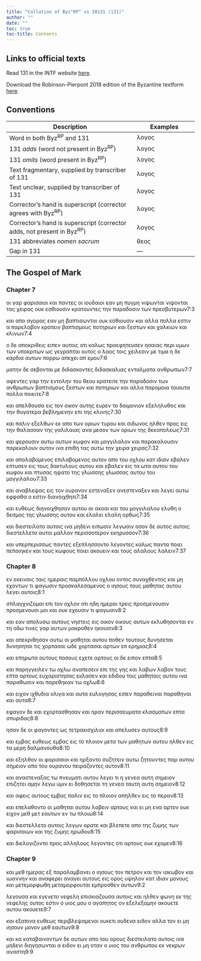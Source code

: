 ```yaml
---
title: "Collation of Byz^RP^ vs 20131 (131)"
author: ""
date: ""
toc: true
toc-title: Contents
---
```


::: {.callout-note appearance="minimal" icon="false" collapse="true"}
# Links to official texts

Read 131 in the INTF website [here](https://ntvmr.uni-muenster.de/manuscript-workspace?docID=20131).

Download the Robinson-Pierpont 2018 edition of the Byzantine textform [here](https://web.archive.org/web/20210413060536/https://byzantinetext.com/wp-content/uploads/2021/03/robinson-pierpont-2018-gnt-edition.pdf).


:::


::: {.callout-note appearance="minimal" icon="false" collapse="true"}
# Conventions

| Description                                                              	| Examples                           	|
|--------------------------------------------------------------------------	|------------------------------------	|
| Word in both Byz^RP^ and 131                                   	| λογος                              	|
| 131 *adds* (word not present in Byz^RP^)                       	| [λογος]{.greek-added}            	|
| 131 *omits* (word present in Byz^RP^)                          	| [λογος]{.greek-omitted}          	|
| Text fragmentary, supplied by transcriber of 131               	| [λογος]{.greek-supplied}         	|
| Text unclear, supplied by transcriber of 131                   	| [λογος]{.unclear}                	|
| Corrector's hand is superscript (corrector agrees with Byz^RP^)          	| [λογος]{.corr}                   	|
| Corrector's hand is superscript (corrector adds, not present in Byz^RP^) 	| [[λογος]{.corr}]{.greek-added} 	|
| 131 abbreviates *nomen sacrum*                                 	| [θεος]{.greek-abbr}            	|
| Gap in 131                                                     	| [―]{.gap}                        	|
:::

## The Gospel of Mark

### Chapter 7

[οι]{.greek-omitted} [γαρ]{.greek-omitted} [φαρισαιοι]{.greek-omitted} και παντες οι ιουδαιο[ι]{.greek-supplied} [εα]{.greek-supplied}[ν]{.unclear} μη πυγμη [νιψωνται]{.greek-omitted} [νιψοντα[ι]{.greek-supplied}]{.greek-added} [τ]{.greek-supplied}[α]{.unclear}ς [χειρας]{.greek-supplied} [ουκ]{.greek-supplied} [εσθιο]{.greek-supplied}[υσιν]{.unclear} [κ]{.unclear}[ρ]{.greek-supplied}[α]{.unclear}[τ]{.unclear}ουντες την παραδοσ[ιν]{.greek-supplied} των πρεσβυτερων[7:3]{.aside}

[κ]{.unclear}[αι]{.greek-supplied} [απο]{.greek-omitted} [αγορας]{.greek-omitted} [εαν]{.greek-omitted} [μη]{.greek-omitted} [βαπτισωνται]{.greek-omitted} [ουκ]{.greek-omitted} [εσθιουσιν]{.greek-omitted} [και]{.greek-omitted} [αλλα]{.greek-omitted} [πολλα]{.greek-omitted} [εστιν]{.greek-omitted} [α]{.greek-omitted} [παρελαβον]{.greek-omitted} [κρατειν]{.greek-omitted} [βαπτισμους]{.greek-omitted} [ποτηριων]{.greek-omitted} [και]{.greek-omitted} [ξεστων]{.greek-omitted} [και]{.greek-omitted} [χαλκιων]{.greek-omitted} [και]{.greek-omitted} [κλινων]{.greek-omitted}[7:4]{.aside}

[ο]{.greek-omitted} [δε]{.greek-omitted} [αποκριθεις]{.greek-omitted} [ειπεν]{.greek-omitted} [αυτοις]{.greek-omitted} [οτι]{.greek-omitted} [καλως]{.greek-omitted} [προεφητευσεν]{.greek-omitted} [ησαιας]{.greek-omitted} [περι]{.greek-omitted} [υμων]{.greek-omitted} [των]{.greek-omitted} [υποκριτων]{.greek-omitted} [ως]{.greek-omitted} [γεγραπται]{.greek-omitted} [ουτος]{.greek-omitted} [ο]{.greek-omitted} [λαος]{.greek-omitted} [τοις]{.greek-omitted} [χειλεσιν]{.greek-omitted} [με]{.greek-omitted} [τιμα]{.greek-omitted} [η]{.greek-omitted} [δε]{.greek-omitted} [καρδια]{.greek-omitted} [αυτων]{.greek-omitted} [πο]{.greek-supplied}ρρω απεχει απ εμου[7:6]{.aside}

μα[τ]{.greek-supplied}[η]{.unclear}ν δε σεβονται με διδασ[κο]{.greek-supplied}ντες διδασκ[α]{.unclear}[λ]{.greek-supplied}[ι]{.unclear}ας εντ[αλ]{.unclear}[μ]{.greek-supplied}[α]{.unclear}τα [ανθρωπων]{.greek-abbr}[7:7]{.aside}

[αφεντες]{.greek-omitted} [γαρ]{.greek-omitted} [την]{.greek-omitted} [εντολην]{.greek-omitted} [του]{.greek-omitted} [θεου]{.greek-omitted} [κρατειτε]{.greek-omitted} [την]{.greek-omitted} [παραδοσιν]{.greek-omitted} [των]{.greek-omitted} [ανθρωπων]{.greek-omitted} βαπτισμου[ς]{.greek-supplied} [ξε]{.greek-supplied}στων και ποτηριων [και]{.greek-omitted} [αλλα]{.greek-omitted} [παρομοια]{.greek-omitted} [τοιαυτα]{.greek-omitted} [πολλα]{.greek-omitted} [ποιειτε]{.greek-omitted}[7:8]{.aside}

[και]{.greek-omitted} [απελθουσα]{.greek-omitted} [εις]{.greek-omitted} [τον]{.greek-omitted} [οικον]{.greek-omitted} [αυτης]{.greek-omitted} [ευρεν]{.greek-omitted} [το]{.greek-omitted} δαιμονιον εξεληλυθ[ος]{.unclear} [και]{.greek-omitted} [την]{.greek-omitted} [θυγατερα]{.greek-omitted} [βεβλημενην]{.greek-omitted} [επι]{.greek-omitted} [της]{.greek-omitted} [κλινης]{.greek-omitted}[7:30]{.aside}

[κ]{.unclear}αι παλιν εξελθων [εκ]{.greek-omitted} [απ[ο]{.greek-supplied}]{.greek-added} [τ]{.greek-supplied}ων οριων τυρου και σιδ[ω]{.unclear}[ν]{.greek-supplied}ος ηλθεν [προς]{.greek-omitted} [εις]{.greek-added} την θαλα[σσ]{.greek-supplied}[α]{.unclear}ν της γαλιλαιας ανα με[σο]{.greek-supplied}ν τω[ν]{.unclear} [ορ]{.unclear}ιων [τ[ης]{.unclear}]{.greek-added} [δεκ]{.unclear}[απολε]{.greek-supplied}ως[7:31]{.aside}

και φερουσιν [αυτω]{.greek-omitted} [αυτων]{.greek-added} κωφον [και]{.greek-added} μογγιλαλον και [παρακαλουσιν]{.greek-omitted} [παρεκαλουν]{.greek-added} αυτον ι[ν]{.unclear}[α]{.greek-supplied} [ε]{.unclear}π[ι]{.unclear}[θη]{.greek-supplied} [[τας]{.greek-supplied}]{.greek-added} [αυτω]{.greek-omitted} [την]{.greek-omitted} [χειρα]{.greek-omitted} [[χ]{.unclear}ειρας]{.greek-added}[7:32]{.aside}

και [απολαβομενος]{.greek-omitted} [επιλαβομεν[ος]{.unclear}]{.greek-added} [α]{.unclear}υτον απο του οχλου κατ ιδιαν [εβαλεν]{.greek-omitted} [επτυσεν]{.greek-added} [εις]{.greek-added} τους δακτυλους αυτου [και]{.greek-added} [εβαλεν]{.greek-added} εις τα ωτα [αυτου]{.greek-omitted} [του]{.greek-added} [κωφου]{.greek-added} και [πτυσας]{.greek-omitted} ηψατο της [γλωσσης]{.greek-omitted} [γλωσσας]{.greek-added} [αυτου]{.greek-omitted} [του]{.greek-added} [μογγιλαλου]{.greek-added}[7:33]{.aside}

κ[αι]{.unclear} αναβλεψας ε[ις]{.greek-supplied} τον [ουρανον]{.greek-abbr} [εστεναξεν]{.greek-omitted} [[α]{.greek-supplied}νεστεναξεν]{.greek-added} και λεγει [αυ]{.unclear}[τ]{.greek-supplied}ω εφφαθ[α]{.unclear} ο εστ[ιν]{.unclear} [διαν]{.unclear}[οι]{.greek-supplied}[χ]{.unclear}[θ]{.greek-supplied}[η]{.unclear}τι[7:34]{.aside}

και [ευθεως]{.corr} διηνοιχθησαν αυτου αι ακοαι και [του]{.greek-added} [μογγιλαλου]{.greek-added} ελυ[θη]{.unclear} [ο]{.greek-supplied} [δεσ]{.greek-supplied}[μος]{.unclear} της γ[λ]{.unclear}[ωσσης]{.greek-supplied} [αυτου]{.greek-omitted} κ[αι]{.greek-supplied} [ελαλει]{.greek-omitted} [ελαλη]{.greek-added} ορθως[7:35]{.aside}

και διεστειλατο αυ[τ]{.greek-supplied}οις ινα μηδ[ε]{.unclear}νι [ειπωσιν]{.greek-omitted} [λεγωσιν]{.greek-added} οσο[ν]{.unclear} [δ]{.unclear}ε [αυτος]{.greek-omitted} αυτοις διεστελλετο [α[υτ]{.unclear}οι]{.greek-added} μαλλον [πε]{.unclear}ρισσοτερ[ο]{.unclear}[ν]{.greek-supplied} [ε]{.greek-supplied}κηρυσσον[7:36]{.aside}

και [υπερπερισσως]{.greek-omitted} [παντε[ς]{.unclear}]{.greek-added} [εξ]{.greek-supplied}επλησσοντ[ο]{.unclear} λεγοντες [καλ]{.greek-supplied}[ως]{.unclear} [πα]{.unclear}ντα [πο[ιε]{.unclear}ι]{.greek-added} [πεποιηκεν]{.greek-omitted} [και]{.greek-omitted} τους κωφους ποιει ακουειν και τους αλαλους λαλειν[7:37]{.aside}

### Chapter 8

εν εκεινα[ι]{.unclear}ς ταις ημεραις παμπολλ[ου]{.greek-supplied} [οχλου]{.greek-supplied} [οντος]{.greek-omitted} [[συναχ]{.greek-supplied}θε[ν]{.unclear}τος]{.greek-added} [κ]{.unclear}[αι]{.greek-supplied} [μη]{.unclear} [ε]{.unclear}χοντων τι φαγω[σ]{.greek-supplied}ιν προσκαλεσαμε[ν]{.unclear}ος [ο]{.greek-omitted} [ιησους]{.greek-omitted} το[υ]{.unclear}ς μα[θη]{.unclear}τας [αυτου]{.greek-omitted} λεγει [αυ]{.unclear}τοις[8:1]{.aside}

σπλ[α]{.unclear}γχνιζομ[αι]{.unclear} [επ]{.unclear}ι τον οχλο[ν]{.unclear} οτι ηδη ημεραι τρεις [προσμενουσιν]{.greek-omitted} [πρ[οσ]{.greek-supplied}μενουσι]{.greek-added} μ[ο]{.greek-supplied}ι και ουκ ε[χου]{.greek-supplied}σιν τι φ[αγ]{.greek-supplied}ωσιν[8:2]{.aside}

και [εα]{.greek-supplied}ν απολυσω [α]{.greek-supplied}[υ]{.unclear}τους νηστ[ε]{.greek-supplied}ις εις [οικον]{.greek-omitted} [οικ[ου]{.greek-supplied}ς]{.greek-added} [α]{.unclear}υτ[ω]{.unclear}[ν]{.greek-supplied} [εκλυθη]{.greek-supplied}[σ]{.unclear}ονται εν τη οδω τινες γαρ αυτων μακροθεν ηκου[σ]{.unclear}ιν[8:3]{.aside}

και απεκ[ρ]{.unclear}ι[θη]{.unclear}[σα]{.greek-supplied}ν αυτω οι μαθηται αυτου ποθεν τουτους [δυνησεται]{.greek-omitted} [δ[υ]{.unclear}νησητ[α]{.unclear}ι]{.greek-added} τις [χορτασαι]{.greek-added} ω[δ]{.unclear}ε [χορτασαι]{.greek-omitted} α[ρ]{.unclear}των επ ερημιας[8:4]{.aside}

και επηρωτα αυτου[ς]{.unclear} ποσους εχετε αρτ[ο]{.greek-supplied}υς ο[ι]{.unclear} [δ]{.unclear}ε ειπον ε[πτα]{.unclear}[8:5]{.aside}

κ[α]{.greek-supplied}ι [πα]{.unclear}ρηγγει[λ]{.unclear}εν τω οχλω ανα[π]{.unclear}εσειν επι της γης και [λαβων]{.greek-omitted} [λαβον]{.greek-added} τους επτα [αρ]{.unclear}τους ε[υ]{.unclear}χαριστησας εκλασεν και εδ[ι]{.unclear}δου τοις μαθηταις α[υ]{.unclear}[του]{.unclear} ινα παραθωσιν και παρεθηκαν τω οχλω[8:6]{.aside}

και ειχον ι[χ]{.unclear}θυδια ολιγα και [αυτα]{.greek-added} ευλογησας ειπεν [παραθειναι]{.greek-omitted} [παρα[θη]{.unclear}ναι]{.greek-added} [και]{.greek-omitted} [αυτα]{.greek-omitted}[8:7]{.aside}

εφαγον δε και εχορ[τ]{.unclear}ασθησαν και ηραν περισ[σ]{.greek-supplied}[ε]{.unclear}υματα κλασματων επτα σπυριδας[8:8]{.aside}

ησαν δε οι φαγοντες ως τετρακισχιλιοι και απελυσεν αυτους[8:9]{.aside}

και [εμβας]{.greek-added} ευθεως [εμβας]{.greek-omitted} εις το πλοιον μετα των μαθητων αυτ[ο]{.greek-supplied}υ [η]{.unclear}λ[θ]{.unclear}[εν]{.greek-supplied} εις τα μερη δαλμανουθα[8:10]{.aside}

και εξηλθον οι φαρισαιοι και η[ρ]{.unclear}ξαντο συζητειν αυτω ζητουντες παρ αυτου σημειον απο του [ουρανου]{.greek-abbr} πειρα[ζ]{.unclear}οντε[ς]{.unclear} αυτ[ο]{.unclear}ν[8:11]{.aside}

και αναστεναξας τω [πνευματι]{.greek-abbr} αυτου λεγει τι η γενεα αυτη σημειον επιζητει αμην λεγω υμιν ει δοθησεται τη γενεα [ταυτη]{.greek-omitted} [αυτη]{.greek-added} [σ]{.unclear}ημειον[8:12]{.aside}

και αφ[ει]{.unclear}ς αυτους εμβας παλιν εις [το]{.greek-added} πλοιον απηλθεν εις το περαν[8:13]{.aside}

και επελαθοντο [οι]{.greek-added} [μαθηται]{.greek-added} [αυτου]{.greek-added} λαβειν αρτους και [ε]{.unclear}ι μη [ε]{.unclear}να αρτον ουκ ειχον [μεθ]{.greek-omitted} [μετ]{.greek-added} εαυτων εν τω πλοιω[8:14]{.aside}

και διεστελλετο αυτοις λεγων ορατε [και]{.greek-added} βλεπετε απο της ζυμης των φαρισαιων και της ζυμης ηρωδου[8:15]{.aside}

κ[α]{.unclear}ι [δι]{.unclear}ε[λ]{.unclear}[ο]{.greek-supplied}γ[ιζ]{.unclear}ο[ν]{.unclear}το [προς]{.unclear} [αλλη]{.unclear}λους λεγοντες οτι αρτους [ουκ]{.greek-omitted} [εχομεν]{.greek-omitted}[8:16]{.aside}

### Chapter 9

[και]{.greek-omitted} [μεθ]{.greek-omitted} [η]{.greek-supplied}μ[ερας]{.greek-supplied} [εξ]{.greek-supplied} [παρα]{.greek-supplied}[λα]{.unclear}μβανει ο [ιησους]{.greek-abbr} τον πετ[ρ]{.unclear}[ο]{.greek-supplied}ν και [τον]{.greek-omitted} ιακωβον και ιωαν[ν]{.unclear}ην και [αναφερει]{.greek-omitted} [αναγει]{.greek-added} αυτου[ς]{.unclear} ε[ις]{.greek-supplied} ορος υψηλο[ν]{.unclear} κατ ιδιαν μονους και [μετεμορφωθη]{.greek-omitted} [μεταμορφουται]{.greek-added} εμπροσ[θεν]{.greek-supplied} [αυτων]{.greek-supplied}[9:2]{.aside}

[[λεγου]{.unclear}[σα]{.greek-supplied}]{.greek-added} [και]{.greek-omitted} [εγενετο]{.greek-omitted} [νεφελη]{.greek-omitted} [επισκιαζουσα]{.greek-omitted} [αυτοις]{.greek-omitted} [και]{.greek-omitted} [ηλθεν]{.greek-omitted} [φωνη]{.greek-omitted} [εκ]{.greek-omitted} [της]{.greek-omitted} [νεφελης]{.greek-omitted} [ουτος]{.greek-supplied} [εστιν]{.greek-supplied} [ο]{.greek-supplied} [υιος]{.greek-abbr} μου ο αγαπητος [ον]{.greek-added} [εξελεξαμην]{.greek-added} [ακου[ε]{.unclear}τε]{.greek-added} αυτου [ακουετε]{.greek-omitted}[9:7]{.aside}

και [εξαπινα]{.greek-omitted} [ευθεω[ς]{.unclear}]{.greek-added} π[ε]{.greek-supplied}[ρ]{.unclear}ιβλεψαμενοι ουκετ[ι]{.greek-supplied} ο[υδε]{.unclear}[ν]{.greek-supplied}α [ε]{.unclear}ι[δον]{.unclear} [αλλα]{.greek-omitted} [τον]{.greek-omitted} [ει]{.greek-added} [μη]{.greek-added} [ιησουν]{.greek-abbr} μονο[ν]{.unclear} [μεθ]{.greek-omitted} [εαυτων]{.greek-omitted}[9:8]{.aside}

[και]{.greek-added} [κα]{.greek-added} [καταβαινοντων]{.greek-omitted} [δε]{.greek-omitted} [αυτων]{.greek-omitted} [απο]{.greek-omitted} [του]{.greek-omitted} [ορους]{.greek-omitted} [διεστειλατο]{.greek-omitted} [αυτοις]{.greek-omitted} [ινα]{.greek-omitted} [μηδενι]{.greek-omitted} [διηγησωνται]{.greek-omitted} [α]{.greek-omitted} [ειδον]{.greek-omitted} [ει]{.greek-omitted} [μη]{.greek-omitted} [οταν]{.greek-omitted} [ο]{.greek-omitted} [υιος]{.greek-omitted} [του]{.greek-omitted} [ανθρωπου]{.greek-omitted} [εκ]{.greek-omitted} [νεκρων]{.greek-omitted} [αναστη]{.greek-omitted}[9:9]{.aside}

